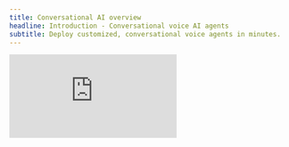 ```yaml
---
title: Conversational AI overview
headline: Introduction - Conversational voice AI agents
subtitle: Deploy customized, conversational voice agents in minutes.
---
```


<div style={{ position: 'relative', width: '100%', paddingBottom: '56.25%' }}>
  <iframe
    src="https://player.vimeo.com/video/1029660636"
    frameBorder="0"
    style={{ position: 'absolute', top: '0', left: '0', width: '100%', height: '100%' }}
    className="aspect-video w-full rounded-lg"
    allow="autoplay; fullscreen; picture-in-picture"
    allowFullScreen
  />
</div>

## What is Conversational AI?

ElevenLabs [Conversational AI](https://elevenlabs.io/conversational-ai) is a platform for deploying customized, conversational voice agents. Built in response to our customers' needs, our platform eliminates months of development time typically spent building conversation stacks from scratch. It combines these building blocks:

<CardGroup cols={2}>
  <Card title="Speech to text">
    Our fine tuned ASR model that transcribes the caller's dialogue.
  </Card>
  <Card title="Language model">
    Choose from Gemini, Claude, OpenAI and more, or bring your own.
  </Card>
  <Card title="Text to speech">
    Our low latency, human-like TTS across 5k+ voices and 31 languages.
  </Card>
  <Card title="Turn taking model">
    Our custom turn taking model that understands when to speak, like a human would.
  </Card>
</CardGroup>

Altogether it is a highly composable AI Voice agent solution that can scale to thousands of calls per day. With [server](/docs/conversational-ai/customization/tools/server-tools) & [client side](/docs/conversational-ai/customization/tools/client-tools) tools, [knowledge](/docs/conversational-ai/customization/knowledge-base) bases, [dynamic](/docs/conversational-ai/customization/personalization/dynamic-variables) agent instantiation and [overrides](/docs/conversational-ai/customization/personalization/overrides), plus built-in monitoring, it's the complete developer toolkit.

<Card title="Pricing" horizontal>
  15 minutes to get started on the free plan. Get 13,750 minutes included on the Business plan at
  \$0.08 per minute on the Business plan, with extra minutes billed at \$0.08, as well as
  significantly discounted pricing at higher volumes.
  <br />
  **Setup & Prompt Testing**: billed at half the cost.
</Card>

<Note>
  Usage is billed to the account that created the agent. If authentication is not enabled, anybody
  with your agent's id can connect to it and consume your credits. To protect against this, either
  enable authentication for your agent or handle the agent id as a secret.
</Note>

## Pricing tiers

<Tabs>
  <Tab title="In Minutes">
  
  | Tier     | Price   | Minutes included | Cost per extra minute              |
  | -------- | ------- | ---------------- | ---------------------------------- |
  | Free     | \$0     | 15               | Unavailable                        |
  | Starter  | \$5     | 50               | Unavailable                        |
  | Creator  | \$22    | 250              | ~\$0.12                            |
  | Pro      | \$99    | 1100             | ~\$0.11                            |
  | Scale    | \$330   | 3,600            | ~\$0.10                            |
  | Business | \$1,320 | 13,750           | \$0.08 (annual), \$0.096 (monthly) |

  </Tab>
  <Tab title="In Credits">
  
  | Tier     | Price   | Credits included | Cost in credits per extra minute |
  | -------- | ------- | ---------------- | -------------------------------- |
  | Free     | \$0     | 10,000           | Unavailable                      |
  | Starter  | \$5     | 30,000           | Unavailable                      |
  | Creator  | \$22    | 100,000          | 400                              |
  | Pro      | \$99    | 500,000          | 454                              |
  | Scale    | \$330   | 2,000,000        | 555                              |
  | Business | \$1,320 | 11,000,000       | 800                              |

  </Tab>
</Tabs>

In multimodal text + voice mode, text message pricing per message. LLM costs are passed through separately, see here for estimates of [LLM cost](/docs/conversational-ai/customization/llm#supported-llms).

| Plan       | Price per text message |
| ---------- | ---------------------- |
| Free       | 0.4 cents              |
| Starter    | 0.4 cents              |
| Creator    | 0.3 cents              |
| Pro        | 0.3 cents              |
| Scale      | 0.3 cents              |
| Business   | 0.3 cents              |
| Enterprise | Custom pricing         |

### Pricing during silent periods

When a conversation is silent for longer than ten seconds, ElevenLabs reduces the inference of the turn-taking model and speech-to-text services until voice activity is detected again. This optimization means that extended periods of silence are charged at 5% of the usual per-minute cost.

This reduction in cost:

- Only applies to the period of silence.
- Does not apply after voice activity is detected again.
- Can be triggered at multiple times in the same conversation.

## Models

Currently, the following models are natively supported and can be configured via the agent settings:

| Provider      | Model                 |
| ------------- | --------------------- |
| **Google**    | Gemini 2.5 Flash      |
|               | Gemini 2.0 Flash      |
|               | Gemini 2.0 Flash Lite |
|               | Gemini 1.5 Flash      |
|               | Gemini 1.5 Pro        |
| **OpenAI**    | GPT-4.1               |
|               | GPT-4.1 Mini          |
|               | GPT-4.1 Nano          |
|               | GPT-4o                |
|               | GPT-4o Mini           |
|               | GPT-4 Turbo           |
|               | GPT-4                 |
|               | GPT-3.5 Turbo         |
| **Anthropic** | Claude Sonnet 4       |
|               | Claude 3.5 Sonnet     |
|               | Claude 3.5 Sonnet v1  |
|               | Claude 3.7 Sonnet     |
|               | Claude 3.0 Haiku      |

Using your own Custom LLM is also supported by specifying the endpoint we should make requests to and providing credentials through our secure secret storage.

<Note>
  With EU data residency enabled, a small number of older Gemini and Claude LLMs are not available
  in Conversational AI to maintain compliance with EU data residency. Custom LLMs and OpenAI remain
  available. For more infomation please see [GDPR and data
  residency](/docs/conversational-ai/legal/gdpr).
</Note>

![Supported models](/assets/images/conversational-ai/llms.png)

You can start with our [free tier](https://elevenlabs.io/app/sign-up), which includes 15 minutes of conversation per month.

Need more? Upgrade to a [paid plan](https://elevenlabs.io/pricing/api) instantly - no sales calls required. For enterprise usage (6+ hours of daily conversation), [contact our sales team](https://elevenlabs.io/contact-sales) for custom pricing tailored to your needs.

## Popular applications

Companies and creators use our Conversational AI orchestration platform to create:

- **Customer service**: Assistants trained on company documentation that can handle customer queries, troubleshoot issues, and provide 24/7 support in multiple languages.
- **Virtual assistants**: Assistants trained to manage scheduling, set reminders, look up information, and help users stay organized throughout their day.
- **Retail support**: Assistants that help customers find products, provide personalized recommendations, track orders, and answer product-specific questions.
- **Personalized learning**: Assistants that help students learn new topics & enhance reading comprehension by speaking with books and [articles](https://elevenlabs.io/blog/time-brings-conversational-ai-to-journalism).
- **Multi-character storytelling**: Interactive narratives with distinct voices for different characters, powered by our new [multi-voice support](/docs/conversational-ai/customization/voice/multi-voice-support) feature.

<Note>
  Ready to get started? Check out our [quickstart guide](/docs/conversational-ai/quickstart) to
  create your first AI agent in minutes.
</Note>

## FAQ

<AccordionGroup>
  <Accordion title="Concurrency limits">
Plan limits

Your subscription plan determines how many calls can be made simultaneously.

| Plan       | Concurrency limit |
| ---------- | ----------------- |
| Free       | 4                 |
| Starter    | 6                 |
| Creator    | 10                |
| Pro        | 20                |
| Scale      | 30                |
| Business   | 30                |
| Enterprise | Elevated          |

    <Note>
      To increase your concurrency limit [upgrade your subscription plan](https://elevenlabs.io/pricing/api)
      or [contact sales](https://elevenlabs.io/contact-sales) to discuss enterprise plans.
    </Note>

  </Accordion>
  <Accordion title="Supported audio formats">
    The following audio output formats are supported in the Conversational AI platform:

    - PCM (8 kHz / 16 kHz / 22.05 kHz / 24 kHz / 44.1 kHz)
    - μ-law 8000Hz

  </Accordion>
</AccordionGroup>
